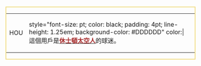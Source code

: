 <div style="float: left; border: solid #f0dc82 2px; margin: 1px;">
{| cellspacing="0" style="width: 238px; background: #white;"
| HOU
| style="font-size: {{{info-s|8}}}pt; color: black; padding: 4pt; line-height: 1.25em; background-color: #DDDDDD" color:| 這個用戶是'''[[休士頓太空人|<span style="color: brown">休士頓太空人</span>]]'''的球迷。
|}</div>